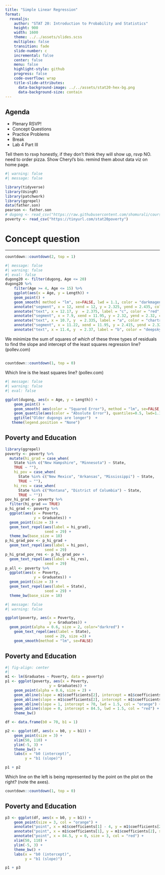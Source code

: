 ```yaml
---
title: "Simple Linear Regression"
format:
  revealjs:
    author: "STAT 20: Introduction to Probability and Statistics"
    height: 900
    width: 1600
    theme: ../../assets/slides.scss
    multiplex: false
    transition: fade
    slide-number: c
    incremental: false
    center: false
    menu: false
    highlight-style: github
    progress: false
    code-overflow: wrap
    title-slide-attributes:
      data-background-image: ../../assets/stat20-hex-bg.png
      data-background-size: contain
---
```


## Agenda

- Plenary RSVP!
- Concept Questions
- Practice Problems
- Break
- Lab 4 Part III

:::{.notes}
Tell them to rsvp honestly, if they don't think they will show up, rsvp NO. need to order pizza. Show Cheryl's bio. remind them about data viz on home page.
:::

```r
#| warning: false
#| message: false

library(tidyverse)
library(UsingR)
library(patchwork)
library(ggrepel)
data(father.son)
pearson <- father.son
# dugong <- read_csv("https://raw.githubusercontent.com/shomurali/course-materials/shobhana/3-prediction/10-simple-linear-regression/dugong.csv")
poverty <- read_csv("https://tinyurl.com/stat20poverty")
```


# Concept question

---

```r
countdown::countdown(2, top = 1)
```

<!-- :::: {.columns} -->

<!-- ::: {.column width="35%"} -->
<!-- There are three types of residuals (errors) shown here, from the observed data point to the least squares regression line: parallel to the $x$-axis (a), perpendicular from the point to the line (b),  and parallel to the $y$-axis (c), -->

<!-- ::: -->

<!-- ::: {.column width="65%"} -->

```r
#| message: false
#| warning: false
#| eval: false
dugong20 <- filter(dugong, Age <= 20)
dugong20 %>% 
    filter(Age >= 4, Age <= 15) %>%
    ggplot(aes(x = Age, y = Length)) + 
    geom_point() + 
    geom_smooth( method = "lm", se=FALSE, lwd = 1.1, color = "darkmagenta") +
    annotate("segment", x = 12, xend = 12, y = 2.325, yend = 2.435, color = "red", lwd = 1.1) +
    annotate("text", x = 12.17, y  = 2.375, label = "c", color = "red", size = 5) + 
    annotate("segment", x = 7.9, xend = 11.95, y = 2.32, yend = 2.32, color = "chartreuse3", lwd = 1.1) +
    annotate("text", x = 10.7, y  = 2.335, label = "a", color = "chartreuse3", size = 5) +
    annotate("segment", x = 11.22, xend = 11.95, y = 2.415, yend = 2.322, color = "deepskyblue1", lwd = 1.1) + 
    annotate("text", x = 11.4, y  = 2.37, label = "b", color = "deepskyblue1", size = 5) 

```
<!-- ::: -->

<!-- :::: -->

:::{.poll}
We minimize the sum of squares of *which* of these three types of residuals to find the slope and intercept of the least squares regression line? (pollev.com)
:::

## 

```r
countdown::countdown(1, top = 0)
```


:::{.poll}
Which line is the least squares line? (pollev.com)
:::

```r
#| message: false
#| warning: false
#| eval: false

ggplot(dugong, aes(x = Age, y = Length)) + 
    geom_point() + 
    geom_smooth( aes(color = "Squared Error"), method = "lm", se=FALSE, lwd = 1.1) +
    geom_quantile(aes(color = "Absolute Error"), quantiles=0.5, lwd=1.1) +
    ggtitle("Older dugongs are longer")  +
   theme(legend.position = "None")
```

## Poverty and Education

```r
library(ggrepel)
poverty <- poverty %>%
  mutate(hi_grad = case_when(
    State %in% c("New Hampshire", "Minnesota") ~ State, 
    TRUE ~ ""),
    hi_pov = case_when(
      State %in% c("New Mexico", "Arkansas", "Mississippi") ~ State,
      TRUE ~ ""),
    hi_res = case_when(
      State %in% c("Montana", "District of Columbia") ~ State,
      TRUE ~ ""))
pov_hi_grad <- poverty %>%
  filter(hi_grad == TRUE)
p_hi_grad <- poverty %>%
  ggplot(aes(x = Poverty, 
             y = Graduates)) +
  geom_point(size = 3) +
  geom_text_repel(aes(label = hi_grad),
                  seed = 29) +
  theme_bw(base_size = 18)
p_hi_grad_pov <- p_hi_grad +
  geom_text_repel(aes(label = hi_pov),
                  seed = 29)
p_hi_grad_pov_res <- p_hi_grad_pov +
  geom_text_repel(aes(label = hi_res),
                  seed = 29)
p_all <- poverty %>%
  ggplot(aes(x = Poverty, 
             y = Graduates)) +
  geom_point(size = 3) +
  geom_text_repel(aes(label = State),
                  seed = 29) +
  theme_bw(base_size = 18)

```

```r
#| message: false
#| warning: false

ggplot(poverty, aes(x = Poverty, 
                    y = Graduates)) +
  geom_point(alpha = 0.6, size = 2, color="darkred") +
    geom_text_repel(aes(label = State),
                  seed = 29, size =3) +
    geom_smooth(method = "lm", se=FALSE)
```

## Poverty and Education

```r
#| fig-align: center
#| 
m1 <- lm(Graduates ~ Poverty, data = poverty)
p1 <- ggplot(poverty, aes(x = Poverty, 
                    y = Graduates)) +
    geom_point(alpha = 0.6, size = 2) +
    geom_abline(slope = m1$coefficients[2], intercept = m1$coefficients[1], lwd = 1.5, col = "blue") +
    geom_abline(slope = m1$coefficients[2], intercept = m1$coefficients[1] - 4, lwd = 1.5, col = "green") +
    geom_abline(slope = 1, intercept = 70, lwd = 1.5, col = "orange") +
    geom_abline(slope = 0, intercept = 84.5, lwd = 1.5, col = "red") +
    theme_bw()

df <- data.frame(b0 = 70, b1 = 1)

p2 <- ggplot(df, aes(x = b0, y = b1)) +
    geom_point(size = 3) +
    xlim(50, 110) +
    ylim(-5, 3) +
    theme_bw() +
    labs(x = "b0 (intercept)",
         y = "b1 (slope)")

p1 + p2
```

:::{.poll}
Which line on the left is being represented by the point on the plot on the right? (note the axes).
:::

```r
countdown::countdown(1, top = 0)
```

## Poverty and Education

```r
p3 <- ggplot(df, aes(x = b0, y = b1)) +
    geom_point(size = 3, col = "orange") +
    annotate("point", x = m1$coefficients[1] - 4, y = m1$coefficients[2], size = 3, col = "green") +
    annotate("point", x = m1$coefficients[1], y = m1$coefficients[2], size = 3, col = "blue") +
    annotate("point", x = 84.5, y = 0, size = 3, col = "red") +
    xlim(50, 110) +
    ylim(-5, 3) +
    theme_bw() +
    labs(x = "b0 (intercept)",
         y = "b1 (slope)")

p1 + p3
```
